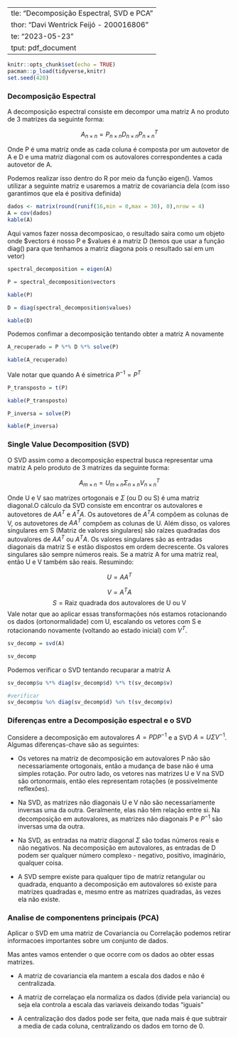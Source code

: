   ---
title: "Decomposição Espectral, SVD e PCA"
author: "Davi Wentrick Feijó - 200016806"
date: "2023-05-23"
output: pdf_document
---

```r
knitr::opts_chunk$set(echo = TRUE)
pacman::p_load(tidyverse,knitr)
set.seed(420)
```

### Decomposição Espectral

A decomposição espectral consiste em decompor uma matriz A no produto de 3 matrizes da seguinte forma:

$$
A_{n \times n} = P_{n \times n} D_{n \times n} P_{n \times n}^{T}
$$


Onde P é uma matriz onde as cada coluna é composta por um autovetor de A e D e uma matriz diagonal com os autovalores correspondentes a cada autovetor de A.

Podemos realizar isso dentro do R por meio da função eigen(). Vamos utilizar a seguinte matriz e usaremos a matriz de covariancia dela (com isso garantimos que ela é positiva definida)

```r
dados <- matrix(round(runif(16,min = 0,max = 30), 0),nrow = 4)
A = cov(dados)
kable(A)
```

Aqui vamos fazer nossa decomposicao, o resultado saira como um objeto onde \$vectors é nosso P e \$values é a matriz D (temos que usar a função diag() para que tenhamos a matriz diagona pois o resultado sai em um vetor)
```r
spectral_decomposition = eigen(A)
```

```r
P = spectral_decomposition$vectors
```

```r
kable(P)
```

```r
D = diag(spectral_decomposition$values)
```

```r
kable(D)
```

Podemos confimar a decomposição tentando obter a matriz A novamente

```r
A_recuperado = P %*% D %*% solve(P)
```

```r
kable(A_recuperado)
```

Vale notar que quando A é simetrica $P^{-1} = P^{T}$

```r
P_transposto = t(P)
```

```r
kable(P_transposto)
```

```r
P_inversa = solve(P)
```

```r
kable(P_inversa)
```

\newpage

### Single Value Decomposition (SVD)

O SVD assim como a decomposição espectral busca representar uma matriz A pelo produto de 3 matrizes da seguinte forma:

$$
A_{m \times n} = U_{m \times n} \Sigma_{n \times n} V^{T}_{n \times n}
$$

Onde U e V sao matrizes ortogonais e $\Sigma$ (ou D ou S) é uma matriz diagonal.O cálculo da SVD consiste em encontrar os autovalores e autovetores de $AA^T$ e $A^TA$. Os autovetores de $A^TA$ compõem as colunas de V, os autovetores de $AA^T$ compõem as colunas de U. Além disso, os valores singulares em S (Matriz de valores singulares) são raízes quadradas dos autovalores de $AA^T$ ou $A^TA$. Os valores singulares são as entradas diagonais da matriz S e estão dispostos em ordem decrescente. Os valores singulares são sempre números reais. Se a matriz A for uma matriz real, então U e V também são reais. Resumindo:

$$
U = AA^T
$$

$$
V = A^TA
$$
$$
S = \text{Raiz quadrada dos autovalores de U ou V} 
$$
Vale notar que ao aplicar essas transformações nós estamos rotacionando os dados (ortonormalidade) com U, escalando os vetores com S e rotacionando novamente (voltando ao estado inicial) com $V^T$.

```r
sv_decomp = svd(A)
```


```r
sv_decomp
```

Podemos verificar o SVD tentando recuparar a matriz A
```r
sv_decomp$u %*% diag(sv_decomp$d) %*% t(sv_decomp$v)
```

```r
#verificar
sv_decomp$u %o% diag(sv_decomp$d) %o% t(sv_decomp$v)
```


### Diferenças entre a Decomposição espectral e o SVD

Considere a decomposição em autovalores $A=PDP^{-1}$ e a SVD $A=U \Sigma V^{-1}$. Algumas diferenças-chave são as seguintes:

* Os vetores na matriz de decomposição em autovalores P não são necessariamente ortogonais, então a mudança de base não é uma simples rotação. Por outro lado, os vetores nas matrizes U e V na SVD são ortonormais, então eles representam rotações (e possivelmente reflexões). 

* Na SVD, as matrizes não diagonais U e V não são necessariamente inversas uma da outra. Geralmente, elas não têm relação entre si. Na decomposição em autovalores, as matrizes não diagonais P e $P^{-1}$ são inversas uma da outra.

* Na SVD, as entradas na matriz diagonal $\Sigma$ são todas números reais e não negativos. Na decomposição em autovalores, as entradas de D podem ser qualquer número complexo - negativo, positivo, imaginário, qualquer coisa.

* A SVD sempre existe para qualquer tipo de matriz retangular ou quadrada, enquanto a decomposição em autovalores só existe para matrizes quadradas e, mesmo entre as matrizes quadradas, às vezes ela não existe.


### Analise de componentens principais (PCA)

Aplicar o SVD em uma matriz de Covariancia ou Correlação podemos retirar informacoes importantes sobre um conjunto de dados.

Mas antes vamos entender o que ocorre com os dados ao obter essas matrizes.

* A matriz de covariancia ela mantem a escala dos dados e não é centralizada.

* A matriz de correlaçao ela normaliza os dados (divide pela variancia) ou seja ela controla a escala das variaveis deixando todas "iguais" 

* A centralização dos dados pode ser feita, que nada mais é que subtrair a media de cada coluna, centralizando os dados em torno de 0.





